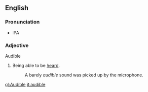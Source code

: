 ==English==
===Pronunciation===
*IPA
===Adjective===
Audible
# Being able to be [[heard]].
#:A barely ''audible'' sound was picked up by the microphone.

[[gl:Audible]]
[[it:audible]]
